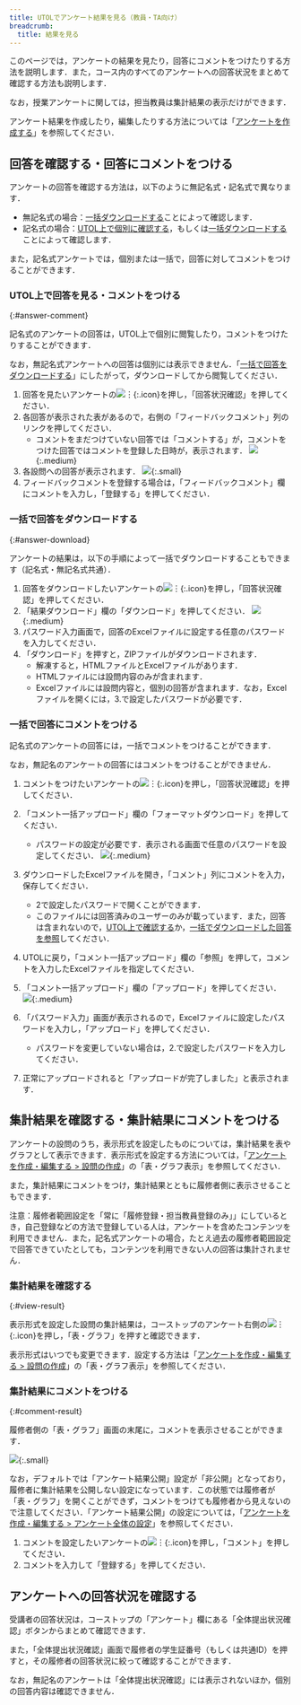 ```yaml
---
title: UTOLでアンケート結果を見る（教員・TA向け）
breadcrumb:
  title: 結果を見る
---
```


このページでは，アンケートの結果を見たり，回答にコメントをつけたりする方法を説明します．また，コース内のすべてのアンケートへの回答状況をまとめて確認する方法も説明します．

なお，授業アンケートに関しては，担当教員は集計結果の表示だけができます．

アンケート結果を作成したり，編集したりする方法については「[アンケートを作成する](../create/)」を参照してください．

## 回答を確認する・回答にコメントをつける

アンケートの回答を確認する方法は，以下のように無記名式・記名式で異なります．

- 無記名式の場合：[一括ダウンロードする](#answer-download)ことによって確認します．
- 記名式の場合：[UTOL上で個別に確認する](#answer-comment)，もしくは[一括ダウンロードする](#answer-download)ことによって確認します．

また，記名式アンケートでは，個別または一括で，回答に対してコメントをつけることができます．

### UTOL上で回答を見る・コメントをつける
{:#answer-comment}

記名式のアンケートの回答は，UTOL上で個別に閲覧したり，コメントをつけたりすることができます．

なお，無記名式アンケートへの回答は個別には表示できません．「[一括で回答をダウンロードする](#answer-download)」にしたがって，ダウンロードしてから閲覧してください．

1. 回答を見たいアンケートの![︙](../../_icons/control_btn_icon.png){:.icon}を押し，「回答状況確認」を押してください．
2. 各回答が表示された表があるので，右側の「フィードバックコメント」列のリンクを押してください．
   - コメントをまだつけていない回答では「コメントする」が，コメントをつけた回答ではコメントを登録した日時が，表示されます．
   ![](./open-answer.png){:.medium}
3. 各設問への回答が表示されます．
   ![](./view-answer.png){:.small}
4. フィードバックコメントを登録する場合は，「フィードバックコメント」欄にコメントを入力し，「登録する」を押してください．

### 一括で回答をダウンロードする
{:#answer-download}

アンケートの結果は，以下の手順によって一括でダウンロードすることもできます（記名式・無記名式共通）．

1. 回答をダウンロードしたいアンケートの![︙](../../_icons/control_btn_icon.png){:.icon}を押し，「回答状況確認」を押してください．
2. 「結果ダウンロード」欄の「ダウンロード」を押してください．
   ![](./download-result.png){:.medium}
3. パスワード入力画面で，回答のExcelファイルに設定する任意のパスワードを入力してください．
4. 「ダウンロード」を押すと，ZIPファイルがダウンロードされます．
   - 解凍すると，HTMLファイルとExcelファイルがあります．
   - HTMLファイルには設問内容のみが含まれます．
   - Excelファイルには設問内容と，個別の回答が含まれます．なお，Excelファイルを開くには，3.で設定したパスワードが必要です．

### 一括で回答にコメントをつける

記名式のアンケートの回答には，一括でコメントをつけることができます．

なお，無記名のアンケートの回答にはコメントをつけることができません．

1.  コメントをつけたいアンケートの![︙](../../_icons/control_btn_icon.png){:.icon}を押し，「回答状況確認」を押してください．
2.  「コメント一括アップロード」欄の「フォーマットダウンロード」を押してください．
    - パスワードの設定が必要です．表示される画面で任意のパスワードを設定してください．
   ![](./download-format.png){:.medium}

3.  ダウンロードしたExcelファイルを開き，「コメント」列にコメントを入力，保存してください．
    -   2で設定したパスワードで開くことができます．
    -   このファイルには回答済みのユーザーのみが載っています．また，回答は含まれないので，[UTOL上で確認する](#answer-comment)か，[一括でダウンロードした回答を参照](#answer-download)してください．

4.  UTOLに戻り，「コメント一括アップロード」欄の「参照」を押して，コメントを入力したExcelファイルを指定してください．

5.  「コメント一括アップロード」欄の「アップロード」を押してください．
   ![](./upload-comment.png){:.medium}

6.  「パスワード入力」画面が表示されるので，Excelファイルに設定したパスワードを入力し，「アップロード」を押してください．
    -   パスワードを変更していない場合は，2.で設定したパスワードを入力してください．

7.  正常にアップロードされると「アップロードが完了しました」と表示されます．

## 集計結果を確認する・集計結果にコメントをつける

アンケートの設問のうち，表示形式を設定したものについては，集計結果を表やグラフとして表示できます．表示形式を設定する方法については，「[アンケートを作成・編集する > 設問の作成](../create/#question_settings)」の「表・グラフ表示」を参照してください．

また，集計結果にコメントをつけ，集計結果とともに履修者側に表示させることもできます．

注意：履修者範囲設定を「常に「履修登録・担当教員登録のみ」」にしているとき，自己登録などの方法で登録している人は，アンケートを含めたコンテンツを利用できません．また，記名式アンケートの場合，たとえ過去の履修者範囲設定で回答できていたとしても，コンテンツを利用できない人の回答は集計されません．

### 集計結果を確認する
{:#view-result}

表示形式を設定した設問の集計結果は，コーストップのアンケート右側の![︙](../../_icons/control_btn_icon.png){:.icon}を押し，「表・グラフ」を押すと確認できます．

表示形式はいつでも変更できます．設定する方法は「[アンケートを作成・編集する > 設問の作成](../create/#question_settings)」の「表・グラフ表示」を参照してください．

### 集計結果にコメントをつける
{:#comment-result}

履修者側の「表・グラフ」画面の末尾に，コメントを表示させることができます．

![](./result-comment.png){:.small}

なお，デフォルトでは「アンケート結果公開」設定が「非公開」となっており，履修者に集計結果を公開しない設定になっています．この状態では履修者が「表・グラフ」を開くことができず，コメントをつけても履修者から見えないので注意してください．「アンケート結果公開」の設定については，「[アンケートを作成・編集する > アンケート全体の設定](../create/#general_settings)」を参照してください．

1. コメントを設定したいアンケートの![︙](../../_icons/control_btn_icon.png){:.icon}を押し，「コメント」を押してください．
2. コメントを入力して「登録する」を押してください．

## アンケートへの回答状況を確認する

受講者の回答状況は，コーストップの「アンケート」欄にある「全体提出状況確認」ボタンからまとめて確認できます．

また，「全体提出状況確認」画面で履修者の学生証番号（もしくは共通ID）を押すと，その履修者の回答状況に絞って確認することができます．

なお，無記名のアンケートは「全体提出状況確認」には表示されないほか，個別の回答内容は確認できません．
